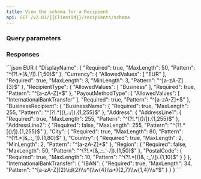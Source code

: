 ```yaml
---
title: View the schema for a Recipient
api: GET /v2.01/{{ClientId}}/recipients/schema
---
```





### Query parameters  

<PayoutMethodType />
<RecipientType />
<Currency />

### Responses  

<AccordionGroup>

<Accordion title="200">

<DisplayNameResponse />
<CurrencyResponse_Recipient />
<RecipientTypeResponse />
<PayoutMethodTypeResponse />
<BusinessRecipientResponse />
<InternationalBankTransferResponse />

</Accordion>

</AccordionGroup>

<ResponseExample>
```json EUR
{
    "DisplayName": {
        "Required": true,
        "MaxLength": 50,
        "Pattern": "^(?!.*[&,'/]).{1,50}$"
    },
    "Currency": {
        "AllowedValues": [
            "EUR"
        ],
        "Required": true,
        "MaxLength": 3,
        "MinLength": 3,
        "Pattern": "^[a-zA-Z]{3}$"
    },
    "RecipientType": {
        "AllowedValues": [
            "Business"
        ],
        "Required": true,
        "Pattern": "^[a-zA-Z]+$"
    },
    "PayoutMethodType": {
        "AllowedValues": [
            "InternationalBankTransfer"
        ],
        "Required": true,
        "Pattern": "^[a-zA-Z]+$"
    },
    "BusinessRecipient": {
        "BusinessName": {
            "Required": true,
            "MaxLength": 255,
            "Pattern": "^(?!.*[(),.:/]).{1,255}$"
        },
        "Address": {
            "AddressLine1": {
                "Required": true,
                "MaxLength": 255,
                "Pattern": "^(?!.*[()/]).{1,255}$"
            },
            "AddressLine2": {
                "Required": false,
                "MaxLength": 255,
                "Pattern": "^(?!.*[()/]).{1,255}$"
            },
            "City": {
                "Required": true,
                "MaxLength": 80,
                "Pattern": "^(?!.*[&,.:_']).{1,80}$"
            },
            "Country": {
                "Required": true,
                "MaxLength": 2,
                "MinLength": 2,
                "Pattern": "^[a-zA-Z]+$"
            },
            "Region": {
                "Required": false,
                "MaxLength": 50,
                "Pattern": "^(?!.*[&,.:_'-/]).{1,50}$"
            },
            "PostalCode": {
                "Required": true,
                "MaxLength": 10,
                "Pattern": "^(?!.*[()&,.:_'/]).{1,10}$"
            }
        }
    },
    "InternationalBankTransfer": {
        "IBAN": {
            "Required": true,
            "MaxLength": 34,
            "Pattern": "^[a-zA-Z]{2}\\d{2}\\s*(\\w{4}\\s*){2,7}\\w{1,4}\\s*$"
        }
    }
}
```
</ResponseExample>

<RequestExample>
<RestGetNoBody />
</RequestExample>